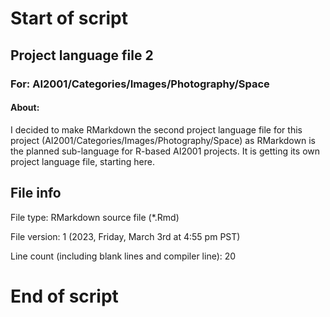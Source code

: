 # Start of script

## Project language file 2

### For: AI2001/Categories/Images/Photography/Space

#### About:

I decided to make RMarkdown the second project language file for this project (AI2001/Categories/Images/Photography/Space) as RMarkdown is the planned sub-language for R-based AI2001 projects. It is getting its own project language file, starting here.

## File info

File type: RMarkdown source file (*.Rmd)

File version: 1 (2023, Friday, March 3rd at 4:55 pm PST)

Line count (including blank lines and compiler line): 20

# End of script
